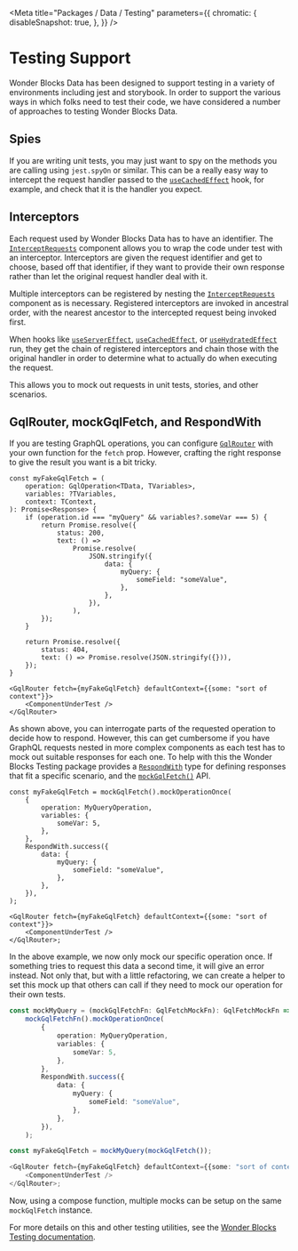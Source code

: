 
<Meta
    title="Packages / Data / Testing"
    parameters={{
        chromatic: {
            disableSnapshot: true,
        },
    }}
/>

# Testing Support

Wonder Blocks Data has been designed to support testing in a variety of environments including jest and storybook. In order to support the various ways in which folks need to test their code, we have considered a number of approaches to testing Wonder Blocks Data.

## Spies

If you are writing unit tests, you may just want to spy on the methods you are calling using `jest.spyOn` or similar. This can be a really easy way to intercept the request handler passed to the [`useCachedEffect`](/docs/data-exports-usecachedeffect--page) hook, for example, and check that it is the handler you expect.

## Interceptors

Each request used by Wonder Blocks Data has to have an identifier. The [`InterceptRequests`](/docs/data-exports-interceptrequests--page) component allows you to wrap the code under test with an interceptor. Interceptors are given the request identifier and get to choose, based off that identifier, if they want to provide their own response rather than let the original request handler deal with it.

Multiple interceptors can be registered by nesting the [`InterceptRequests`](/docs/data-exports-interceptrequests--page) component as is necessary. Registered interceptors are invoked in ancestral order, with the nearest ancestor to the intercepted request being invoked first.

When hooks like [`useServerEffect`](/docs/data-exports-useservereffect--page), [`useCachedEffect`](/docs/data-exports-usecachedeffect--page), or [`useHydratedEffect`](/docs/data-exports-usehydratedeffect--page) run, they get the chain of registered interceptors and chain those with the original handler in order to determine what to actually do when executing the request.

This allows you to mock out requests in unit tests, stories, and other scenarios.

## GqlRouter, mockGqlFetch, and RespondWith

If you are testing GraphQL operations, you can configure [`GqlRouter`](/docs/data-exports-gqlrouter--page) with your own function for the `fetch` prop. However, crafting the right response to give
the result you want is a bit tricky.

```tsx
const myFakeGqlFetch = (
    operation: GqlOperation<TData, TVariables>,
    variables: ?TVariables,
    context: TContext,
): Promise<Response> {
    if (operation.id === "myQuery" && variables?.someVar === 5) {
        return Promise.resolve({
            status: 200,
            text: () =>
                Promise.resolve(
                    JSON.stringify({
                        data: {
                            myQuery: {
                                someField: "someValue",
                            },
                        },
                    }),
                ),
        });
    }

    return Promise.resolve({
        status: 404,
        text: () => Promise.resolve(JSON.stringify({})),
    });
}

<GqlRouter fetch={myFakeGqlFetch} defaultContext={{some: "sort of context"}}>
    <ComponentUnderTest />
</GqlRouter>
```

As shown above, you can interrogate parts of the requested operation to decide how to respond. However, this can get cumbersome if you have GraphQL requests nested in more complex components as each test has to mock out suitable responses for each one. To help with this the Wonder Blocks Testing package provides a [`RespondWith`](/docs/testing-exports-respondwith--page) type for defining responses that fit a specific scenario, and the [`mockGqlFetch()`](/docs/testing-exports-mockgqlfetch--page) API.

```tsx
const myFakeGqlFetch = mockGqlFetch().mockOperationOnce(
    {
        operation: MyQueryOperation,
        variables: {
            someVar: 5,
        },
    },
    RespondWith.success({
        data: {
            myQuery: {
                someField: "someValue",
            },
        },
    }),
);

<GqlRouter fetch={myFakeGqlFetch} defaultContext={{some: "sort of context"}}>
    <ComponentUnderTest />
</GqlRouter>;
```

In the above example, we now only mock our specific operation once. If something
tries to request this data a second time, it will give an error instead. Not only that, but with a little refactoring, we can create a helper to set this mock up that others can call if they need to mock our operation for their own tests.

```ts
const mockMyQuery = (mockGqlFetchFn: GqlFetchMockFn): GqlFetchMockFn =>
    mockGqlFetchFn().mockOperationOnce(
        {
            operation: MyQueryOperation,
            variables: {
                someVar: 5,
            },
        },
        RespondWith.success({
            data: {
                myQuery: {
                    someField: "someValue",
                },
            },
        }),
    );

const myFakeGqlFetch = mockMyQuery(mockGqlFetch());

<GqlRouter fetch={myFakeGqlFetch} defaultContext={{some: "sort of context"}}>
    <ComponentUnderTest />
</GqlRouter>;
```

Now, using a compose function, multiple mocks can be setup on the same `mockGqlFetch` instance.

For more details on this and other testing utilities, see the [Wonder Blocks Testing documentation](/docs/testing-overview--page).
